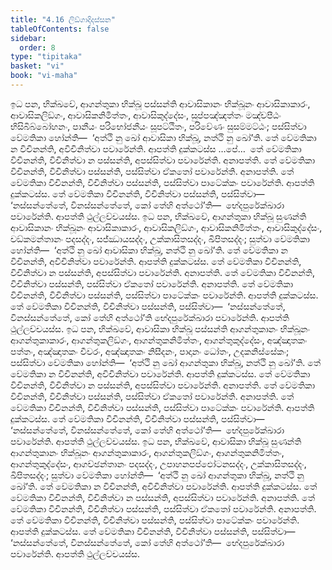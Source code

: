 ```yaml
---
title: "4.16 ලිඞ්ගාදිදස්සන"
tableOfContents: false
sidebar:
  order: 8
type: "tipitaka"
basket: "vi"
book: "vi-maha"
---
```



<DynamicBreadcrumb />

<Division number="229" book="vi-maha">

<Paragraph number="1053" book="vi-maha">
ඉධ පන, භික්ඛවේ, ආගන්තුකා භික්ඛූ පස්සන්ති ආවාසිකානං භික්ඛූනං ආවාසිකාකාරං, ආවාසිකලිඞ්ගං, ආවාසිකනිමිත්තං, ආවාසිකුද්දේසං, සුප්පඤ්ඤත්තං මඤ්චපීඨං භිසිබිබ්බෝහනං, පානීයං පරිභෝජනීයං සූපට්ඨිතං, පරිවේණං සුසම්මට්ඨං; පස්සිත්වා වේමතිකා හෝන්ති—  ‘අත්ථි නු ඛෝ ආවාසිකා භික්ඛූ, නත්ථි නු ඛෝ’ති. තේ වේමතිකා න විචිනන්ති, අවිචිනිත්වා පවාරේන්ති. ආපත්ති දුක්කටස්ස …පේ…  තේ වේමතිකා විචිනන්ති, විචිනිත්වා න පස්සන්ති, අපස්සිත්වා පවාරේන්ති. අනාපත්ති. තේ වේමතිකා විචිනන්ති, විචිනිත්වා පස්සන්ති, පස්සිත්වා ඒකතෝ පවාරේන්ති. අනාපත්ති. තේ වේමතිකා විචිනන්ති, විචිනිත්වා පස්සන්ති, පස්සිත්වා පාටේක්කං පවාරේන්ති. ආපත්ති දුක්කටස්ස. තේ වේමතිකා විචිනන්ති, විචිනිත්වා පස්සන්ති, පස්සිත්වා—  ‘නස්සන්තේතේ, විනස්සන්තේතේ, කෝ තේහි අත්ථෝ’ති—  භේදපුරේක්ඛාරා පවාරේන්ති. ආපත්ති ථුල්ලච්චයස්ස.
</Paragraph>

<Paragraph number="1054" book="vi-maha">
ඉධ පන, භික්ඛවේ, ආගන්තුකා භික්ඛූ සුණන්ති ආවාසිකානං භික්ඛූනං ආවාසිකාකාරං, ආවාසිකලිඞ්ගං, ආවාසිකනිමිත්තං, ආවාසිකුද්දේසං, චඞ්කමන්තානං පදසද්දං, සජ්ඣායසද්දං, උක්කාසිතසද්දං, ඛිපිතසද්දං; සුත්වා වේමතිකා හෝන්ති—  ‘අත්ථි නු ඛෝ ආවාසිකා භික්ඛූ, නත්ථි නු ඛෝ’ති. තේ වේමතිකා න විචිනන්ති, අවිචිනිත්වා පවාරේන්ති. ආපත්ති දුක්කටස්ස. තේ වේමතිකා විචිනන්ති, විචිනිත්වා න පස්සන්ති, අපස්සිත්වා පවාරේන්ති. අනාපත්ති. තේ වේමතිකා විචිනන්ති, විචිනිත්වා පස්සන්ති, පස්සිත්වා ඒකතෝ පවාරේන්ති. අනාපත්ති. තේ වේමතිකා විචිනන්ති, විචිනිත්වා පස්සන්ති, පස්සිත්වා පාටේක්කං පවාරේන්ති. ආපත්ති දුක්කටස්ස. තේ වේමතිකා විචිනන්ති, විචිනිත්වා පස්සන්ති, පස්සිත්වා—  ‘නස්සන්තේතේ, විනස්සන්තේතේ, කෝ තේහි අත්ථෝ’ති භේදපුරේක්ඛාරා පවාරේන්ති. ආපත්ති ථුල්ලච්චයස්ස.
</Paragraph>

<Paragraph number="1055" book="vi-maha">
ඉධ පන, භික්ඛවේ, ආවාසිකා භික්ඛූ පස්සන්ති ආගන්තුකානං භික්ඛූනං ආගන්තුකාකාරං, ආගන්තුකලිඞ්ගං, ආගන්තුකනිමිත්තං, ආගන්තුකුද්දේසං, අඤ්ඤාතකං පත්තං, අඤ්ඤාතකං චීවරං, අඤ්ඤාතකං නිසීදනං, පාදානං ධෝතං, උදකනිස්සේකං; පස්සිත්වා වේමතිකා හෝන්ති—  ‘අත්ථි නු ඛෝ ආගන්තුකා භික්ඛූ, නත්ථි නු ඛෝ’ති. තේ වේමතිකා න විචිනන්ති, අවිචිනිත්වා පවාරේන්ති. ආපත්ති දුක්කටස්ස. තේ වේමතිකා විචිනන්ති, විචිනිත්වා න පස්සන්ති, අපස්සිත්වා පවාරේන්ති. අනාපත්ති. තේ වේමතිකා විචිනන්ති, විචිනිත්වා පස්සන්ති, පස්සිත්වා ඒකතෝ පවාරේන්ති. අනාපත්ති. තේ වේමතිකා විචිනන්ති, විචිනිත්වා පස්සන්ති, පස්සිත්වා පාටේක්කං පවාරේන්ති. ආපත්ති දුක්කටස්ස. තේ වේමතිකා විචිනන්ති, විචිනිත්වා පස්සන්ති, පස්සිත්වා—  ‘නස්සන්තේතේ, විනස්සන්තේතේ, කෝ තේහි අත්ථෝ’ති—  භේදපුරේක්ඛාරා පවාරේන්ති. ආපත්ති ථුල්ලච්චයස්ස.
</Paragraph>

<Paragraph number="1056" book="vi-maha">
ඉධ පන, භික්ඛවේ, ආවාසිකා භික්ඛූ සුණන්ති ආගන්තුකානං භික්ඛූනං ආගන්තුකාකාරං, ආගන්තුකලිඞ්ගං, ආගන්තුකනිමිත්තං, ආගන්තුකුද්දේසං, ආගච්ඡන්තානං පදසද්දං, උපාහනපප්ඵෝටනසද්දං, උක්කාසිතසද්දං, ඛිපිතසද්දං; සුත්වා වේමතිකා හෝන්ති—  ‘අත්ථි නු ඛෝ ආගන්තුකා භික්ඛූ, නත්ථි නු ඛෝ’ති. තේ වේමතිකා න විචිනන්ති, අවිචිනිත්වා පවාරේන්ති. ආපත්ති දුක්කටස්ස. තේ වේමතිකා විචිනන්ති, විචිනිත්වා න පස්සන්ති, අපස්සිත්වා පවාරේන්ති. අනාපත්ති. තේ වේමතිකා විචිනන්ති, විචිනිත්වා පස්සන්ති, පස්සිත්වා ඒකතෝ පවාරේන්ති. අනාපත්ති. තේ වේමතිකා විචිනන්ති, විචිනිත්වා පස්සන්ති, පස්සිත්වා පාටේක්කං පවාරේන්ති. ආපත්ති දුක්කටස්ස. තේ වේමතිකා විචිනන්ති, විචිනිත්වා පස්සන්ති, පස්සිත්වා—  ‘නස්සන්තේතේ, විනස්සන්තේතේ, කෝ තේහි අත්ථෝ’ති—  භේදපුරේක්ඛාරා පවාරේන්ති. ආපත්ති ථුල්ලච්චයස්ස.
</Paragraph>
</Division>